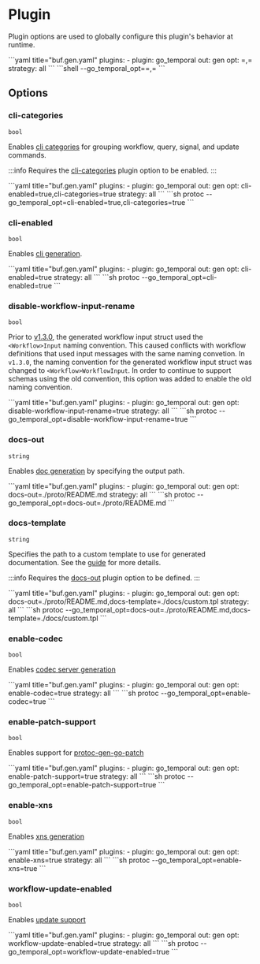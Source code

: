 
# Plugin

Plugin options are used to globally configure this plugin's behavior at runtime.

<Tabs>
<TabItem value="buf" label="Buf">
```yaml title="buf.gen.yaml"
plugins:
  - plugin: go_temporal
    out: gen
    opt: <flag>=<value>,<flag>=<value>
    strategy: all
```
</TabItem>
<TabItem value="protoc" label="Protoc">
```shell
--go_temporal_opt=<flag>=<value>,<flag>=<value>
```
</TabItem>
</Tabs>

## Options

### cli-categories

`bool`

Enables [cli categories](https://cli.urfave.org/v2/examples/subcommands-categories/) for grouping workflow, query, signal, and update commands.

:::info
Requires the [cli-categories](#cli-enabled) plugin option to be enabled.
:::

<Tabs>
<TabItem value="cli-categories-buf" label="Buf">
```yaml title="buf.gen.yaml"
plugins:
  - plugin: go_temporal
    out: gen
    opt: cli-enabled=true,cli-categories=true
    strategy: all
```
</TabItem>
<TabItem value="cli-categories-protoc" label="Protoc">
```sh
protoc --go_temporal_opt=cli-enabled=true,cli-categories=true
```
</TabItem>
</Tabs>

### cli-enabled

`bool`

Enables [cli generation](/docs/guides/cli).

<Tabs>
<TabItem value="cli-enabled-buf" label="Buf">
```yaml title="buf.gen.yaml"
plugins:
  - plugin: go_temporal
    out: gen
    opt: cli-enabled=true
    strategy: all
```
</TabItem>
<TabItem value="cli-enabled-protoc" label="Protoc">
```sh
protoc --go_temporal_opt=cli-enabled=true
```
</TabItem>
</Tabs>

### disable-workflow-input-rename

`bool`

Prior to [v1.3.0](https://github.com/cludden/protoc-gen-go-temporal/releases/tag/v1.3.0), the generated workflow input struct used the `<Workflow>Input` naming convention. This caused conflicts with workflow definitions that used input messages with the same naming convetion. In `v1.3.0`, the naming convention for the generated workflow input struct was changed to `<Workflow>WorkflowInput`. In order to continue to support schemas using the old convention, this option was added to enable the old naming convention.

<Tabs>
<TabItem value="disable-workflow-input-rename-buf" label="Buf">
```yaml title="buf.gen.yaml"
plugins:
  - plugin: go_temporal
    out: gen
    opt: disable-workflow-input-rename=true
    strategy: all
```
</TabItem>
<TabItem value="disable-workflow-input-rename-protoc" label="Protoc">
```sh
protoc --go_temporal_opt=disable-workflow-input-rename=true
```
</TabItem>
</Tabs>

### docs-out

`string`

Enables [doc generation](/docs/guides/documentation) by specifying the output path.

<Tabs>
<TabItem value="docs-out-buf" label="Buf">
```yaml title="buf.gen.yaml"
plugins:
  - plugin: go_temporal
    out: gen
    opt: docs-out=./proto/README.md
    strategy: all
```
</TabItem>
<TabItem value="docs-out-protoc" label="Protoc">
```sh
protoc --go_temporal_opt=docs-out=./proto/README.md
```
</TabItem>
</Tabs>

### docs-template

`string`

Specifies the path to a custom template to use for generated documentation. See the [guide](/docs/guides/documentation) for more details.

:::info
Requires the [docs-out](#docs-out) plugin option to be defined.
:::

<Tabs>
<TabItem value="docs-template-buf" label="Buf">
```yaml title="buf.gen.yaml"
plugins:
  - plugin: go_temporal
    out: gen
    opt: docs-out=./proto/README.md,docs-template=./docs/custom.tpl
    strategy: all
```
</TabItem>
<TabItem value="docs-template-protoc" label="Protoc">
```sh
protoc --go_temporal_opt=docs-out=./proto/README.md,docs-template=./docs/custom.tpl
```
</TabItem>
</Tabs>

### enable-codec

`bool`

Enables [codec server generation](/docs/guides/codec-server)

<Tabs>
<TabItem value="enable-codec-buf" label="Buf">
```yaml title="buf.gen.yaml"
plugins:
  - plugin: go_temporal
    out: gen
    opt: enable-codec=true
    strategy: all
```
</TabItem>
<TabItem value="enable-codec-protoc" label="Protoc">
```sh
protoc --go_temporal_opt=enable-codec=true
```
</TabItem>
</Tabs>

### enable-patch-support

`bool`

Enables support for [protoc-gen-go-patch](https://github.com/alta/protopatch)

<Tabs>
<TabItem value="enable-patch-support-buf" label="Buf">
```yaml title="buf.gen.yaml"
plugins:
  - plugin: go_temporal
    out: gen
    opt: enable-patch-support=true
    strategy: all
```
</TabItem>
<TabItem value="enable-patch-support-protoc" label="Protoc">
```sh
protoc --go_temporal_opt=enable-patch-support=true
```
</TabItem>
</Tabs>

### enable-xns

`bool`

Enables [xns generation](/docs/guides/xns)

<Tabs>
<TabItem value="enable-xns-buf" label="Buf">
```yaml title="buf.gen.yaml"
plugins:
  - plugin: go_temporal
    out: gen
    opt: enable-xns=true
    strategy: all
```
</TabItem>
<TabItem value="enable-xns-protoc" label="Protoc">
```sh
protoc --go_temporal_opt=enable-xns=true
```
</TabItem>
</Tabs>

### workflow-update-enabled

`bool`

Enables [update support](/docs/guides/updates)

<Tabs>
<TabItem value="workflow-update-enabled-buf" label="Buf">
```yaml title="buf.gen.yaml"
plugins:
  - plugin: go_temporal
    out: gen
    opt: workflow-update-enabled=true
    strategy: all
```
</TabItem>
<TabItem value="workflow-update-enabled-protoc" label="Protoc">
```sh
protoc --go_temporal_opt=workflow-update-enabled=true
```
</TabItem>
</Tabs>
